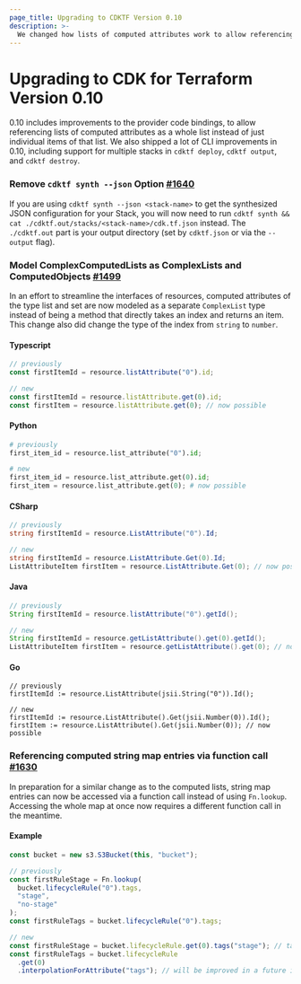 ```yaml
---
page_title: Upgrading to CDKTF Version 0.10
description: >-
  We changed how lists of computed attributes work to allow referencing the whole list
---
```


# Upgrading to CDK for Terraform Version 0.10

0.10 includes improvements to the provider code bindings, to allow referencing lists of computed attributes as a whole list instead of just individual items of that list.
We also shipped a lot of CLI improvements in 0.10, including support for multiple stacks in `cdktf deploy`, `cdktf output`, and `cdktf destroy`.

### Remove `cdktf synth --json` Option [#1640](https://github.com/hashicorp-broken-link/terraform-cdk/pull/1640)

If you are using `cdktf synth --json <stack-name>` to get the synthesized JSON configuration for your Stack, you will now need to run `cdktf synth && cat ./cdktf.out/stacks/<stack-name>/cdk.tf.json` instead. The `./cdktf.out` part is your output directory (set by `cdktf.json` or via the `--output` flag).

### Model ComplexComputedLists as ComplexLists and ComputedObjects [#1499](https://github.com/hashicorp-broken-link/terraform-cdk/pull/1499)

In an effort to streamline the interfaces of resources, computed attributes of the type list and set are now modeled as a separate `ComplexList` type instead of being a method that directly takes an index and returns an item. This change also did change the type of the index from `string` to `number`.

#### Typescript

```typescript
// previously
const firstItemId = resource.listAttribute("0").id;

// new
const firstItemId = resource.listAttribute.get(0).id;
const firstItem = resource.listAttribute.get(0); // now possible
```

#### Python

```python
# previously
first_item_id = resource.list_attribute("0").id;

# new
first_item_id = resource.list_attribute.get(0).id;
first_item = resource.list_attribute.get(0); # now possible
```

#### CSharp

```csharp
// previously
string firstItemId = resource.ListAttribute("0").Id;

// new
string firstItemId = resource.ListAttribute.Get(0).Id;
ListAttributeItem firstItem = resource.ListAttribute.Get(0); // now possible
```

#### Java

```java
// previously
String firstItemId = resource.listAttribute("0").getId();

// new
String firstItemId = resource.getListAttribute().get(0).getId();
ListAttributeItem firstItem = resource.getListAttribute().get(0); // now possible
```

#### Go

```golang
// previously
firstItemId := resource.ListAttribute(jsii.String("0")).Id();

// new
firstItemId := resource.ListAttribute().Get(jsii.Number(0)).Id();
firstItem := resource.ListAttribute().Get(jsii.Number(0)); // now possible
```

### Referencing computed string map entries via function call [#1630](https://github.com/hashicorp-broken-link/terraform-cdk/pull/1630)

In preparation for a similar change as to the computed lists, string map entries can now be accessed via a function call instead of using `Fn.lookup`. Accessing the whole map at once now requires a different function call in the meantime.

#### Example

```typescript
const bucket = new s3.S3Bucket(this, "bucket");

// previously
const firstRuleStage = Fn.lookup(
  bucket.lifecycleRule("0").tags,
  "stage",
  "no-stage"
);
const firstRuleTags = bucket.lifecycleRule("0").tags;

// new
const firstRuleStage = bucket.lifecycleRule.get(0).tags("stage"); // tags is now a function
const firstRuleTags = bucket.lifecycleRule
  .get(0)
  .interpolationForAttribute("tags"); // will be improved in a future iteration
```
